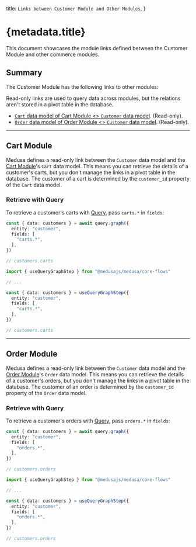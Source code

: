 
  title: `Links between Customer Module and Other Modules`,
}

# {metadata.title}

This document showcases the module links defined between the Customer Module and other commerce modules.

## Summary

The Customer Module has the following links to other modules:

<Note title="Tip">

Read-only links are used to query data across modules, but the relations aren't stored in a pivot table in the database.

</Note>

- [`Cart` data model of Cart Module \<\> `Customer` data model](#cart-module). (Read-only).
- [`Order` data model of Order Module \<\> `Customer` data model](#order-module). (Read-only).

---

## Cart Module

Medusa defines a read-only link between the `Customer` data model and the [Cart Module](../../cart/page.mdx)'s `Cart` data model. This means you can retrieve the details of a customer's carts, but you don't manage the links in a pivot table in the database. The customer of a cart is determined by the `customer_id` property of the `Cart` data model.

### Retrieve with Query

To retrieve a customer's carts with [Query](!docs!/learn/fundamentals/module-links/query), pass `carts.*` in `fields`:

<CodeTabs group="relation-query">
  <CodeTab label="query.graph" value="method">

```ts
const { data: customers } = await query.graph({
  entity: "customer",
  fields: [
    "carts.*",
  ],
})

// customers.carts
```

  </CodeTab>
  <CodeTab label="useQueryGraphStep" value="step">

```ts
import { useQueryGraphStep } from "@medusajs/medusa/core-flows"

// ...

const { data: customers } = useQueryGraphStep({
  entity: "customer",
  fields: [
    "carts.*",
  ],
})

// customers.carts
```

  </CodeTab>
</CodeTabs>

---

## Order Module

Medusa defines a read-only link between the `Customer` data model and the [Order Module](../../order/page.mdx)'s `Order` data model. This means you can retrieve the details of a customer's orders, but you don't manage the links in a pivot table in the database. The customer of an order is determined by the `customer_id` property of the `Order` data model.

### Retrieve with Query

To retrieve a customer's orders with [Query](!docs!/learn/fundamentals/module-links/query), pass `orders.*` in `fields`:

<CodeTabs group="relation-query">
  <CodeTab label="query.graph" value="method">

```ts
const { data: customers } = await query.graph({
  entity: "customer",
  fields: [
    "orders.*",
  ],
})

// customers.orders
```

  </CodeTab>
  <CodeTab label="useQueryGraphStep" value="step">

```ts
import { useQueryGraphStep } from "@medusajs/medusa/core-flows"

// ...

const { data: customers } = useQueryGraphStep({
  entity: "customer",
  fields: [
    "orders.*",
  ],
})

// customers.orders
```

  </CodeTab>
</CodeTabs>